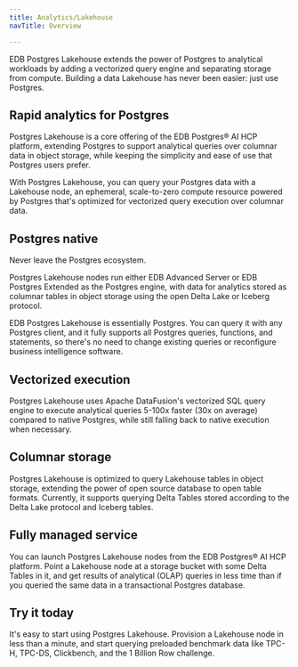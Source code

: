 ```yaml
---
title: Analytics/Lakehouse
navTitle: Overview

---
```


EDB Postgres Lakehouse extends the power of Postgres to analytical workloads
by adding a vectorized query engine and separating storage from compute. Building
a data Lakehouse has never been easier: just use Postgres.

## Rapid analytics for Postgres

Postgres Lakehouse is a core offering of the EDB Postgres® AI HCP platform, extending
Postgres to support analytical queries over columnar data in object storage,
while keeping the simplicity and ease of use that Postgres users prefer.

With Postgres Lakehouse, you can query your Postgres data with a Lakehouse node,
an ephemeral, scale-to-zero compute resource powered by Postgres that's optimized for
vectorized query execution over columnar data.

## Postgres native

Never leave the Postgres ecosystem.

Postgres Lakehouse nodes run either EDB Advanced Server or EDB Postgres
Extended as the Postgres engine, with data for analytics stored as
columnar tables in object storage using the open Delta Lake or Iceberg protocol.

EDB Postgres Lakehouse is essentially Postgres. You can query it with any Postgres
client, and it fully supports all Postgres queries, functions, and statements, so
there's no need to change existing queries or reconfigure business
intelligence software.

## Vectorized execution

Postgres Lakehouse uses Apache DataFusion's vectorized SQL query engine to
execute analytical queries 5-100x faster (30x on average) compared to native
Postgres, while still falling back to native execution when necessary.

## Columnar storage

Postgres Lakehouse is optimized to query Lakehouse tables in object storage,
extending the power of open source database to open table formats. Currently,
it supports querying Delta Tables stored according to the Delta Lake protocol 
and Iceberg tables.

## Fully managed service

You can launch Postgres Lakehouse nodes from the EDB Postgres® AI HCP platform.
Point a Lakehouse node at a storage bucket with some Delta Tables in it,
and get results of analytical (OLAP) queries in less time than if you queried the
same data in a transactional Postgres database.

## Try it today

It's easy to start using Postgres Lakehouse. Provision a Lakehouse node in less than a minute,
and start querying preloaded benchmark data like TPC-H, TPC-DS, Clickbench, and the 1 Billion Row challenge.
